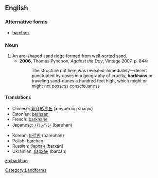==English==
{{wikipedia}}
===Alternative forms===
*[[barchan]]

===Noun===
{{en-noun}}

# An arc-shaped sand ridge formed from well-sorted sand.
#*'''2006''', Thomas Pynchon, ''Against the Day'', Vintage 2007, p. 844:
#*:The structure out here was revealed immediately—desert punctuated by oases in a geography of cruelty, '''barkhans''' or traveling sand-dunes a hundred feet high, which might or might not possess consciousness

====Translations====
{{trans-top|arc-shaped sand ridge}}
*Chinese: [[新月形沙丘]] (xīnyuèxíng shāqiū)
*Estonian: [[barhaan]]
*French: [[barkhane]]
*Japanese: [[バルハン]] (baruhan)
{{trans-mid}}
*Korean: [[바르한]] (bareuhan)
*Polish: barchan {{m}}
*Russian: [[бархан]] (barxán) {{m}}
*Ukrainian: [[бархан]] (barxán) {{m}}
{{trans-bottom}}

[[Category:Landforms]]

[[zh:barkhan]]
